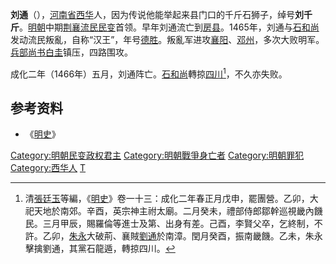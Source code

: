{{otheruses|subject=明朝中期民变领袖|other=其他名叫刘通的人物|刘通 (消歧义)}}
'''刘通'''（{{bd||？|1466年|catIdx=L}}），[[河南省|河南省]][[西华县|西华]]人，因为传说他能举起来县门口的千斤石狮子，绰号'''刘千斤'''。[[明朝|明朝]]中期[[郧阳民变|荆襄流民民变]]首领。早年刘通流亡到[[房县|房县]]。1465年，刘通与[[石龙_(明朝)|石和尚]]发动流民叛亂，自称“汉王”，年号[[德胜|德胜]]。叛亂军进攻[[襄阳|襄阳]]、[[邓州|邓州]]，多次大败明军。[[兵部尚书|兵部尚书]][[白圭_(明朝)|白圭]]镇压，四路围攻。

成化二年（1466年）五月，刘通阵亡。[[石和尚|石和尚]]轉掠[[四川|四川]]<ref>清[[張廷玉|張廷玉]]等編，《[[明史|明史]]》卷一十三：成化二年春正月戊申，罷團營。乙卯，大祀天地於南郊。辛酉，英宗神主祔太廟。二月癸未，禮部侍郎鄒幹巡視畿內饑民。三月甲辰，賜羅倫等進士及第、出身有差。己酉，李賢父卒，乞終制，不許。乙卯，[[朱永|朱永]]大破荊、襄賊[[劉通|劉通]]於南漳。閏月癸酉，振南畿饑。乙未，朱永擊擒劉通，其黨石龍遁，轉掠四川。</ref>，不久亦失败。

== 参考资料 ==
{{reflist}}
*《[[明史|明史]]》

{{中国民变起事领袖}}
{{DEFAULTSORT:L}}
[[Category:明朝民变政权君主|Category:明朝民变政权君主]]
[[Category:明朝戰爭身亡者|Category:明朝戰爭身亡者]]
[[Category:明朝罪犯|Category:明朝罪犯]]
[[Category:西华人|Category:西华人]]
[[Category:刘姓|T]]
{{明朝人物小作品}}